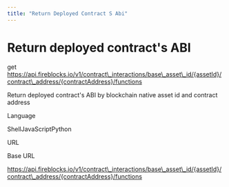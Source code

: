 ```yaml
---
title: "Return Deployed Contract S Abi"
---
```

  
  # Return deployed contract's ABI

get https://api.fireblocks.io/v1/contract\_interactions/base\_asset\_id/{assetId}/contract\_address/{contractAddress}/functions

Return deployed contract's ABI by blockchain native asset id and contract address

Language

ShellJavaScriptPython

URL

Base URL

https://api.fireblocks.io/v1/contract\_interactions/base\_asset\_id/{assetId}/contract\_address/{contractAddress}/functions